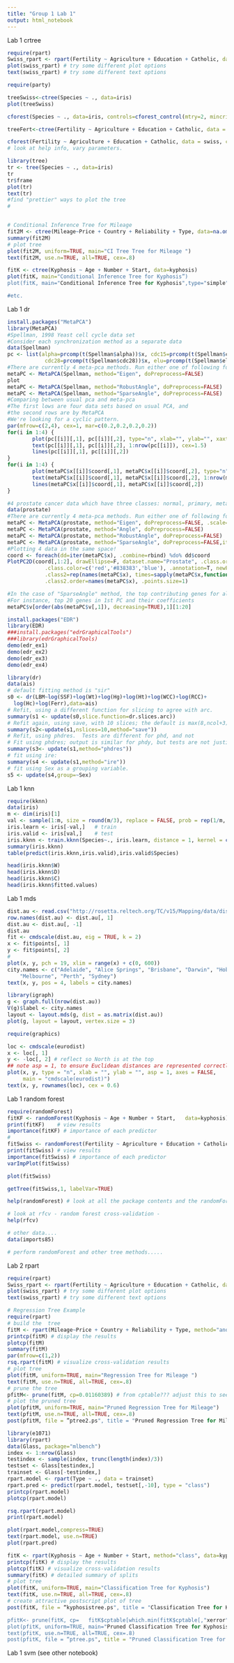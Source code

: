 ```yaml
---
title: "Group 1 Lab 1"
output: html_notebook
---
```


Lab 1 crtree

```r
require(rpart)
Swiss_rpart <- rpart(Fertility ~ Agriculture + Education + Catholic, data = swiss)
plot(swiss_rpart) # try some different plot options
text(swiss_rpart) # try some different text options

require(party)

treeSwiss<-ctree(Species ~ ., data=iris)
plot(treeSwiss)

cforest(Species ~ ., data=iris, controls=cforest_control(mtry=2, mincriterion=0))

treeFert<-ctree(Fertility ~ Agriculture + Education + Catholic, data = swiss)

cforest(Fertility ~ Agriculture + Education + Catholic, data = swiss, controls=cforest_control(mtry=2, mincriterion=0))
# look at help info, vary parameters.

library(tree)
tr <- tree(Species ~ ., data=iris)
tr
tr$frame
plot(tr)
text(tr)
#find "prettier" ways to plot the tree
#
```
```r
```


```r
# Conditional Inference Tree for Mileage
fit2M <- ctree(Mileage~Price + Country + Reliability + Type, data=na.omit(cu.summary))
summary(fit2M)
# plot tree
plot(fit2M, uniform=TRUE, main="CI Tree Tree for Mileage ")
text(fit2M, use.n=TRUE, all=TRUE, cex=.8)
```


```r
fitK <- ctree(Kyphosis ~ Age + Number + Start, data=kyphosis)
plot(fitK, main="Conditional Inference Tree for Kyphosis”)
plot(fitK, main="Conditional Inference Tree for Kyphosis",type="simple")

#etc.
```


Lab 1 dr

```r
install.packages("MetaPCA")
library(MetaPCA)
#Spellman, 1998 Yeast cell cycle data set
#Consider each synchronization method as a separate data
data(Spellman) 
pc <- list(alpha=prcomp(t(Spellman$alpha))$x, cdc15=prcomp(t(Spellman$cdc15))$x,
			cdc28=prcomp(t(Spellman$cdc28))$x, elu=prcomp(t(Spellman$elu))$x)
#There are currently 4 meta-pca methods. Run either one of following four.
metaPC <- MetaPCA(Spellman, method="Eigen", doPreprocess=FALSE)
plot
metaPC <- MetaPCA(Spellman, method="RobustAngle", doPreprocess=FALSE)
metaPC <- MetaPCA(Spellman, method="SparseAngle", doPreprocess=FALSE)
#Comparing between usual pca and meta-pca
#The first lows are four data sets based on usual PCA, and 
#the second rows are by MetaPCA
#We're looking for a cyclic pattern.
par(mfrow=c(2,4), cex=1, mar=c(0.2,0.2,0.2,0.2))
for(i in 1:4) {
		plot(pc[[i]][,1], pc[[i]][,2], type="n", xlab="", ylab="", xaxt="n", yaxt="n")
		text(pc[[i]][,1], pc[[i]][,2], 1:nrow(pc[[i]]), cex=1.5)
		lines(pc[[i]][,1], pc[[i]][,2])
}
for(i in 1:4) {
		plot(metaPC$x[[i]]$coord[,1], metaPC$x[[i]]$coord[,2], type="n", xlab="", ylab="", xaxt="n", yaxt="n")
		text(metaPC$x[[i]]$coord[,1], metaPC$x[[i]]$coord[,2], 1:nrow(metaPC$x[[i]]$coord), cex=1.5)
		lines(metaPC$x[[i]]$coord[,1], metaPC$x[[i]]$coord[,2])
}

```


```r
#4 prostate cancer data which have three classes: normal, primary, metastasis
data(prostate)
#There are currently 4 meta-pca methods. Run either one of following four.
metaPC <- MetaPCA(prostate, method="Eigen", doPreprocess=FALSE, .scale=TRUE)
metaPC <- MetaPCA(prostate, method="Angle", doPreprocess=FALSE)
metaPC <- MetaPCA(prostate, method="RobustAngle", doPreprocess=FALSE)
metaPC <- MetaPCA(prostate, method="SparseAngle", doPreprocess=FALSE,iter=100)
#Plotting 4 data in the same space!
coord <- foreach(dd=iter(metaPC$x), .combine=rbind) %do% dd$coord
PlotPC2D(coord[,1:2], drawEllipse=F, dataset.name="Prostate", .class.order=c("Metastasis","Primary","Normal"), 
			.class.color=c('red','#838383','blue'), .annotation=T, newPlot=T,
			.class2=rep(names(metaPC$x), times=sapply(metaPC$x,function(x)nrow(x$coord))), 
			.class2.order=names(metaPC$x), .points.size=1)

#In the case of "SparseAngle" method, the top contributing genes for all studies can be determined
#For instance, top 20 genes in 1st PC and their coefficients
metaPC$v[order(abs(metaPC$v[,1]), decreasing=TRUE),1][1:20] 


```


```r
install.packages("EDR")
library(EDR)
###install.packages("edrGraphicalTools")
###library(edrGraphicalTools)
demo(edr_ex1)
demo(edr_ex2)
demo(edr_ex3)
demo(edr_ex4)

```


```r
library(dr)
data(ais)
# default fitting method is "sir"
s0 <- dr(LBM~log(SSF)+log(Wt)+log(Hg)+log(Ht)+log(WCC)+log(RCC)+
  log(Hc)+log(Ferr),data=ais) 
# Refit, using a different function for slicing to agree with arc.
summary(s1 <- update(s0,slice.function=dr.slices.arc))
# Refit again, using save, with 10 slices; the default is max(8,ncol+3)
summary(s2<-update(s1,nslices=10,method="save"))
# Refit, using phdres.  Tests are different for phd, and not
# Fit using phdres; output is similar for phdy, but tests are not justifiable. 
summary(s3<- update(s1,method="phdres"))
# fit using ire:
summary(s4 <- update(s1,method="ire"))
# fit using Sex as a grouping variable.  
s5 <- update(s4,group=~Sex)

```


Lab 1 knn
```r
require(kknn)
data(iris)
m <- dim(iris)[1]
val <- sample(1:m, size = round(m/3), replace = FALSE, prob = rep(1/m, m)) 
iris.learn <- iris[-val,] 	# train
iris.valid <- iris[val,]	# test
iris.kknn <- train.kknn(Species~., iris.learn, distance = 1, kernel = c("triangular", "epanechnikov", "biweight", "triweight", "cos", "inv", "gaussian", "rank", "optimal") )
summary(iris.kknn)
table(predict(iris.kknn,iris.valid),iris.valid$Species)

head(iris.kknn$W)
head(iris.kknn$D)
head(iris.kknn$C)
head(iris.kknn$fitted.values)


```


Lab 1 mds
```r
dist.au <- read.csv("http://rosetta.reltech.org/TC/v15/Mapping/data/dist-Aus.csv")
row.names(dist.au) <- dist.au[, 1]
dist.au <- dist.au[, -1]
dist.au
fit <- cmdscale(dist.au, eig = TRUE, k = 2)
x <- fit$points[, 1]
y <- fit$points[, 2]
#
plot(x, y, pch = 19, xlim = range(x) + c(0, 600))
city.names <- c("Adelaide", "Alice Springs", "Brisbane", "Darwin", "Hobart", 
    "Melbourne", "Perth", "Sydney")
text(x, y, pos = 4, labels = city.names)


```


```r
library(igraph)
g <- graph.full(nrow(dist.au))
V(g)$label <- city.names
layout <- layout.mds(g, dist = as.matrix(dist.au))
plot(g, layout = layout, vertex.size = 3)

```


```r
require(graphics)

loc <- cmdscale(eurodist)
x <- loc[, 1]
y <- -loc[, 2] # reflect so North is at the top
## note asp = 1, to ensure Euclidean distances are represented correctly
plot(x, y, type = "n", xlab = "", ylab = "", asp = 1, axes = FALSE,
     main = "cmdscale(eurodist)")
text(x, y, rownames(loc), cex = 0.6)

```


Lab 1 random forest 
```r
require(randomForest)
fitKF <- randomForest(Kyphosis ~ Age + Number + Start,   data=kyphosis)
print(fitKF) 	# view results
importance(fitKF) # importance of each predictor
#
fitSwiss <- randomForest(Fertility ~ Agriculture + Education + Catholic, data = swiss)
print(fitSwiss) # view results
importance(fitSwiss) # importance of each predictor
varImpPlot(fitSwiss)

plot(fitSwiss)

getTree(fitSwiss,1, labelVar=TRUE)

help(randomForest) # look at all the package contents and the randomForest method options

# look at rfcv - random forest cross-validation - 
help(rfcv)

# other data....
data(imports85)

# perform randomForest and other tree methods.....

```

Lab 2 rpart
```r
require(rpart)
Swiss_rpart <- rpart(Fertility ~ Agriculture + Education + Catholic, data = swiss)
plot(swiss_rpart) # try some different plot options
text(swiss_rpart) # try some different text options

```


```r
# Regression Tree Example
require(rpart)
# build the  tree
fitM <- rpart(Mileage~Price + Country + Reliability + Type, method="anova", data=cu.summary)
printcp(fitM) # display the results
plotcp(fitM)
summary(fitM)
par(mfrow=c(1,2)) 
rsq.rpart(fitM) # visualize cross-validation results
# plot tree
plot(fitM, uniform=TRUE, main="Regression Tree for Mileage ")
text(fitM, use.n=TRUE, all=TRUE, cex=.8)
# prune the tree
pfitM<- prune(fitM, cp=0.01160389) # from cptable??? adjust this to see the effect
# plot the pruned tree
plot(pfitM, uniform=TRUE, main="Pruned Regression Tree for Mileage")
text(pfitM, use.n=TRUE, all=TRUE, cex=.8)
post(pfitM, file = ”ptree2.ps", title = "Pruned Regression Tree for Mileage”)


```


```r
library(e1071)
library(rpart)
data(Glass, package="mlbench")
index <- 1:nrow(Glass)
testindex <- sample(index, trunc(length(index)/3))
testset <- Glass[testindex,]
trainset <- Glass[-testindex,]
rpart.model <- rpart(Type ~ ., data = trainset)
rpart.pred <- predict(rpart.model, testset[,-10], type = "class")
printcp(rpart.model)
plotcp(rpart.model)

rsq.rpart(rpart.model)
print(rpart.model)

plot(rpart.model,compress=TRUE)
text(rpart.model, use.n=TRUE)
plot(rpart.pred)


```


```r
fitK <- rpart(Kyphosis ~ Age + Number + Start, method="class", data=kyphosis)
printcp(fitK) # display the results
plotcp(fitK) # visualize cross-validation results
summary(fitK) # detailed summary of splits
# plot tree
plot(fitK, uniform=TRUE, main="Classification Tree for Kyphosis")
text(fitK, use.n=TRUE, all=TRUE, cex=.8)
# create attractive postscript plot of tree
post(fitK, file = “kyphosistree.ps", title = "Classification Tree for Kyphosis") # might need to convert to PDF (distill)

pfitK<- prune(fitK, cp=   fitK$cptable[which.min(fitK$cptable[,"xerror"]),"CP"])
plot(pfitK, uniform=TRUE, main="Pruned Classification Tree for Kyphosis")
text(pfitK, use.n=TRUE, all=TRUE, cex=.8)
post(pfitK, file = “ptree.ps", title = "Pruned Classification Tree for Kyphosis”)


```


Lab 1 svm (see other notebook)
```r

```



